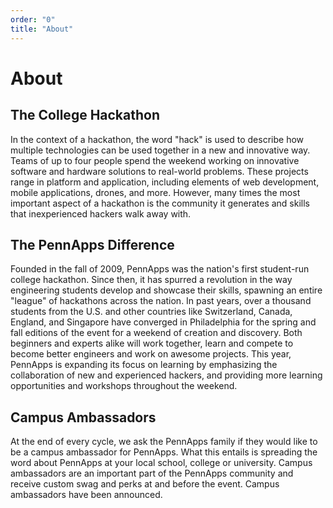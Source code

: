 ```yaml
---
order: "0"
title: "About"
---
```


# About

## The College Hackathon

In the context of a hackathon, the word "hack" is used to describe how multiple technologies can be used together in a new and innovative way. Teams of up to four people spend the weekend working on innovative software and hardware solutions to real-world problems. These projects range in platform and application, including elements of web development, mobile applications, drones, and more. However, many times the most important aspect of a hackathon is the community it generates and skills that inexperienced hackers walk away with.

## The PennApps Difference

Founded in the fall of 2009, PennApps was the nation's first student-run college hackathon. Since then, it has spurred a revolution in the way engineering students develop and showcase their skills, spawning an entire "league" of hackathons across the nation. In past years, over a thousand students from the U.S. and other countries like Switzerland, Canada, England, and Singapore have converged in Philadelphia for the spring and fall editions of the event for a weekend of creation and discovery. Both beginners and experts alike will work together, learn and compete to become better engineers and work on awesome projects. This year, PennApps is expanding its focus on learning by emphasizing the collaboration of new and experienced hackers, and providing more learning opportunities and workshops throughout the weekend.

## Campus Ambassadors

At the end of every cycle, we ask the PennApps family if they would like to be a campus ambassador for PennApps. What this entails is spreading the word about PennApps at your local school, college or university. Campus ambassadors are an important part of the PennApps community and receive custom swag and perks at and before the event. Campus ambassadors have been announced.
